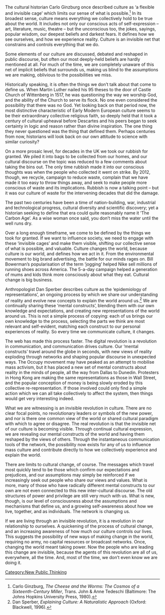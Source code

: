 

The cultural historian Carlo Ginzburg once described culture as ‘a flexible and invisible cage’ which limits our sense of what is possible.<ref>Carlo Ginzburg, ''The Cheese and the Worms: The Cosmos of a Sixteenth-Century Miller'', Trans. John & Anne Tedeschi (Baltimore: The Johns Hopkins University Press, 1980).</ref> In its broadest sense, culture means everything we collectively hold to be true about the world. It includes not only our conscious acts of self-expression – art, literature, music, theatre – but the unconscious too, the jokes, sayings, popular wisdom, our deepest beliefs and darkest fears. It defines how we see ourselves, and how we experience reality. Culture is an invisible net that constrains and controls everything that we do.

Some elements of our culture are discussed, debated and reshaped in public discourse, but often our most deeply-held beliefs are hardly mentioned at all. For much of the time, we are completely unaware of this net of implicit beliefs that surrounds us, making us blind to the assumptions we are making, oblivious to the possibilities we miss. 

Historically speaking, it is often the things we don’t talk about that come to define us. When Martin Luther nailed his 95 theses to the door of Castle Church of Wittenberg in 1517, he was questioning the way we worship God, and the ability of the Church to serve its flock. No one even considered the possibility that there was no God. Yet looking back on that period now, the most distinctive characteristic of Early Modern European culture seems to be their extraordinary collective religious faith, so deeply held that it took a century of cultural upheaval before Descartes and his peers began to seek certainty in logic and reason rather than divine inspiration. The one thing they never questioned was the thing that defined them. Perhaps centuries from now, historians will look back on our own attitude to science with similar curiosity?

On a more prosaic level, for decades in the UK we took our rubbish for granted. We piled it into bags to be collected from our homes, and our cultural discourse on the topic was reduced to a few comments about taking the bins out. The only time rubbish made it into our conscious thoughts was when the people who collected it went on strike. By 2012, though, we recycle, campaign to reduce waste, complain that we have made it too easy to throw things away, and seek to make people more conscious of waste and its implications. Rubbish is now a talking point – but it was our culture of waste for the intervening decades that did the damage.

The past two centuries have been a time of nation-building, war, industrial and technological progress, cultural diversity and scientific discovery; yet a historian seeking to define that era could quite reasonably name it ‘The Carbon Age’. As a wise woman once said, you don’t miss the water until the well runs dry.

Over a long enough timeframe, we come to be defined by the things we took for granted. If we want to influence society, we need to engage with these ‘invisible cages’ and make them visible, shifting our collective sense of what is possible, and valuable. Culture changes the world, because culture is our world, and defines how we act in it. From the environmental movement to big brand advertising, the battle for our minds rages on. Bill Bowerman’s popularisation of the term ‘jogging’ helped Nike sell millions of running shoes across America. The 5-a-day campaign helped a generation of mums and kids think more consciously about what they eat. Cultural change is big business.

Anthropologist Dan Sperber describes culture as the ‘epidemiology of representations’, an ongoing process by which we share our understanding of reality and evolve new concepts to explain the world around us.<ref>Dan Sperber, ''Explaining Culture: A Naturalistic Approach'' (Oxford: Blackwell, 1996).</ref> We are continually sharing these ‘mental constructs’, blending them with our own knowledge and expectations, and creating new representations of the world around us. This is not a simple process of copying: each of us brings our own knowledge to the process, selecting the parts we think are most relevant and self-evident, matching each construct to our personal experiences of reality. So every time we communicate culture, it changes.

The web has made this process faster. The digital revolution is a revolution in communication, and communication drives culture. Our ‘mental constructs’ travel around the globe in seconds, with new views of reality exploding through networks and shaping popular discourse in unexpected ways. The Occupy movement may have peaked as an attempt to mobilise mass activism, but it has placed a new set of mental constructs about reality in the minds of people, all the way from Dallas to Dunedin. Protesters in Hong Kong are making the same representations as those in Wall Street, and the popular conception of money is being slowly eroded by this collective re-representation. If those involved could only find a simple action which we can all take collectively to affect the system, then things would get very interesting indeed.

What we are witnessing is an invisible revolution in culture. There are no clear focal points, no revolutionary leaders or symbols of the new power, and nor is there one common view of the world or shared cultural paradigm with which to agree or disagree. The real revolution is that the invisible net of our culture is becoming visible. Through continual cultural expression, we are revealing our mental constructs of the world and having them reshaped by the views of others. Through the instantaneous communication tools of the network, the possibility now exists for any of us to influence mass culture and contribute directly to how we collectively experience and explain the world.

There are limits to cultural change, of course. The messages which travel most quickly tend to be those which confirm our expectations and prejudices, and our assumptions may simply be reinforced if we increasingly seek out people who share our views and values. What is more, many of those who have radically different mental constructs to our own are not even connected to this new inter-cultural discourse. The old structures of power and privilege are still very much with us. What is new, though, is our level of consciousness about the assumptions and mechanisms that define us, and a growing self-awareness about how we live, together, and as individuals. The network is changing us.

If we are living through an invisible revolution, it is a revolution in our relationship to ourselves. A quickening of the process of cultural change, and an increasing awareness of how much our culture controls our lives. This suggests the possibility of new ways of making change in the world, requiring no army, no capital resources or broadcast networks. Once, changing the world meant taking power. Now the people who are leading this change are invisible, because the agents of this revolution are all of us, everywhere, all the time. And, most of the time, we don’t even know we are doing it.

<references/>

[[Category:New Public Thinking]]